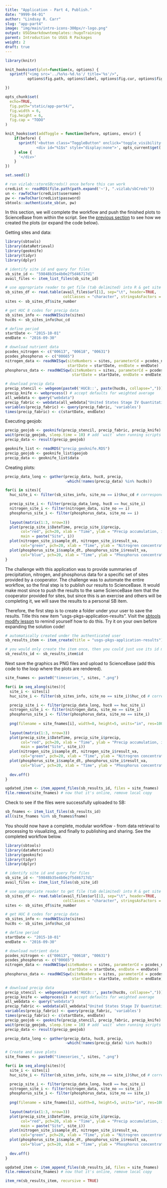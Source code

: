 ```yaml
---
title: "Application - Part 4, Publish."
date: "9999-04-01"
author: "Lindsay R. Carr"
slug: "app-part4"
image: "img/main/intro-icons-300px/r-logo.png"
output: USGSmarkdowntemplates::hugoTraining
parent: Introduction to USGS R Packages
weight: 2
draft: true
---
```


```r
library(knitr)

knit_hooks$set(plot=function(x, options) {
  sprintf("<img src='../%s%s-%d.%s'/ title='%s'/>", 
          options$fig.path, options$label, options$fig.cur, options$fig.ext, options$fig.cap)

})

opts_chunk$set(
  echo=TRUE,
  fig.path="static/app-part4/",
  fig.width = 6,
  fig.height = 6,
  fig.cap = "TODO"
)

knit_hooks$set(addToggle = function(before, options, envir) {
    if(before) {
      sprintf('<button class="ToggleButton" onclick="toggle_visibility(\'%1$s\')">Show Answer</button>
              <div id="%1$s" style="display:none">', opts_current$get('label'))
    } else {
      '</div>'
    }
})

set.seed(1)
```

```r
# run vizlab::storeSBcreds() once before this can work
credList <- readRDS(file.path(path.expand('~'), ".vizlab/sbCreds"))
un <- rawToChar(credList$username)
pw <- rawToChar(credList$password)
sbtools::authenticate_sb(un, pw)
```

In this section, we will complete the workflow and push the finished plots to ScienceBase from within the script. See the [previous section](/usgs-packages/app-part3) to see how we created the plots (or expand the code below).

Getting sites and data:

```r
library(sbtools)
library(dataRetrieval)
library(geoknife)
library(tidyr)
library(dplyr)

# identify site id and query for files
sb_site_id <- "59848b35e4b0e2f5d46717d1"
avail_files <- item_list_files(sb_site_id)

# use appropriate reader to get file (tab delimited) into R & get site numbers
sb_sites_df <- read.table(avail_files$url[1], sep="\t", header=TRUE,
                          colClasses = "character", stringsAsFactors = FALSE)
sites <- sb_sites_df$site_number

# get HUC 8 codes for precip data
sb_sites_info <- readNWISsite(sites)
huc8s <- sb_sites_info$huc_cd

# define period
startDate <- "2015-10-01"
endDate <- "2016-09-30"

# download nutrient data
pcodes_nitrogen <- c("00613", "00618", "00631")
pcodes_phosphorus <- c("00665")
nitrogen_data <- readNWISqw(siteNumbers = sites, parameterCd = pcodes_nitrogen,
                            startDate = startDate, endDate = endDate)
phosphorus_data <- readNWISqw(siteNumbers = sites, parameterCd = pcodes_phosphorus,
                              startDate = startDate, endDate = endDate)

# download precip data
precip_stencil <- webgeom(paste0('HUC8::', paste(huc8s, collapse=",")))
precip_knife <- webprocess() # accept defaults for weighted average
all_webdata <- query("webdata")
precip_fabric <- webdata(all_webdata["United States Stage IV Quantitative Precipitation Archive"])
variables(precip_fabric) <- query(precip_fabric, 'variables')
times(precip_fabric) <- c(startDate, endDate)
```

Executing geojob:

```r
precip_geojob <- geoknife(precip_stencil, precip_fabric, precip_knife)
wait(precip_geojob, sleep.time = 10) # add `wait` when running scripts
precip_data <- result(precip_geojob)
```

```r
geoknife_list <- readRDS("precip_geoknife.RDS")
precip_geojob <- geoknife_list$geojob
precip_data <- geoknife_list$data
```

Creating plots:

```r
precip_data_long <- gather(precip_data, huc8, precip, 
                           -which(!names(precip_data) %in% huc8s))

for(i in sites){
  huc_site_i <- filter(sb_sites_info, site_no == i)$huc_cd # corresponding HUC8

  precip_site_i <- filter(precip_data_long, huc8 == huc_site_i)
  nitrogen_site_i <- filter(nitrogen_data, site_no == i)
  phosphorus_site_i <- filter(phosphorus_data, site_no == i)
  
  layout(matrix(1:3, nrow=3))
  plot(precip_site_i$DateTime, precip_site_i$precip,
       col="red", pch=20, xlab = "Time", ylab = "Precip accumulation, in",
       main = paste("Site", i))
  plot(nitrogen_site_i$sample_dt, nitrogen_site_i$result_va, 
       col="green", pch=20, xlab = "Time", ylab = "Nitrogren concentration, mg/l")
  plot(phosphorus_site_i$sample_dt, phosphorus_site_i$result_va,
       col="blue", pch=20, xlab = "Time", ylab = "Phosphorus concentration, mg/l")
}
```

The challenge with this application was to provide summaries of precipitation, nitrogen, and phosphorus data for a specific set of sites provided by a cooperator. The challenge was to automate the entire workflow, so the final step is to publish our results to ScienceBase. It would make most since to push the results to the same ScienceBase item that the cooperator provided for sites, but since this is an exercise and others will be completing it, we will save the results to a personal SB item. 

Therefore, the first step is to create a folder under your user to save the results. Title this new item "usgs-pkgs-application-results". Visit the [sbtools modify lesson](/usgs-packages/sbtools-modify) to remind yourself how to do this. Try it on your own before expanding the solution code!

```r
# automatically created under the authenticated user
sb_results_item <- item_create(title = "usgs-pkgs-application-results")

# you would only create the item once, then you could just use its id moving forward
sb_results_id <- sb_results_item$id
```

Next save the graphics as PNG files and upload to ScienceBase (add this code to the loop where the plots are rendered). 

```r
site_fnames <- paste0("timeseries_", sites, ".png")

for(i in seq_along(sites)){
  site_i <- sites[i]
  huc_site_i <- filter(sb_sites_info, site_no == site_i)$huc_cd # corresponding HUC8

  precip_site_i <- filter(precip_data_long, huc8 == huc_site_i)
  nitrogen_site_i <- filter(nitrogen_data, site_no == site_i)
  phosphorus_site_i <- filter(phosphorus_data, site_no == site_i)
  
  png(filename = site_fnames[i], width=8, height=5, units="in", res=100)
  
  layout(matrix(1:3, nrow=3))
  plot(precip_site_i$DateTime, precip_site_i$precip,
       col="red", pch=20, xlab = "Time", ylab = "Precip accumulation, in",
       main = paste("Site", site_i))
  plot(nitrogen_site_i$sample_dt, nitrogen_site_i$result_va, 
       col="green", pch=20, xlab = "Time", ylab = "Nitrogren concentration, mg/l")
  plot(phosphorus_site_i$sample_dt, phosphorus_site_i$result_va,
       col="blue", pch=20, xlab = "Time", ylab = "Phosphorus concentration, mg/l")
  
  dev.off()
}

updated_item <- item_append_files(sb_results_id, files = site_fnames)
file.remove(site_fnames) # now that it's online, remove local copy
```

Check to see if the files were successfully uploaded to SB:

```r
sb_fnames <- item_list_files(sb_results_id)
all(site_fnames %in% sb_fnames$fname)
```

You should now have a complete, modular workflow - from data retrieval to processing to visualizing, and finally to publishing and sharing. See the completed workflow below.

```r
library(sbtools)
library(dataRetrieval)
library(geoknife)
library(tidyr)
library(dplyr)

# identify site id and query for files
sb_site_id <- "59848b35e4b0e2f5d46717d1"
avail_files <- item_list_files(sb_site_id)

# use appropriate reader to get file (tab delimited) into R & get site numbers
sb_sites_df <- read.table(avail_files$url[1], sep="\t", header=TRUE,
                          colClasses = "character", stringsAsFactors = FALSE)
sites <- sb_sites_df$site_number

# get HUC 8 codes for precip data
sb_sites_info <- readNWISsite(sites)
huc8s <- sb_sites_info$huc_cd

# define period
startDate <- "2015-10-01"
endDate <- "2016-09-30"

# download nutrient data
pcodes_nitrogen <- c("00613", "00618", "00631")
pcodes_phosphorus <- c("00665")
nitrogen_data <- readNWISqw(siteNumbers = sites, parameterCd = pcodes_nitrogen,
                            startDate = startDate, endDate = endDate)
phosphorus_data <- readNWISqw(siteNumbers = sites, parameterCd = pcodes_phosphorus,
                              startDate = startDate, endDate = endDate)

# download precip data
precip_stencil <- webgeom(paste0('HUC8::', paste(huc8s, collapse=",")))
precip_knife <- webprocess() # accept defaults for weighted average
all_webdata <- query("webdata")
precip_fabric <- webdata(all_webdata["United States Stage IV Quantitative Precipitation Archive"])
variables(precip_fabric) <- query(precip_fabric, 'variables')
times(precip_fabric) <- c(startDate, endDate)
precip_geojob <- geoknife(precip_stencil, precip_fabric, precip_knife)
wait(precip_geojob, sleep.time = 10) # add `wait` when running scripts
precip_data <- result(precip_geojob)

precip_data_long <- gather(precip_data, huc8, precip, 
                           -which(!names(precip_data) %in% huc8s))

# Create and save plots
site_fnames <- paste0("timeseries_", sites, ".png")

for(i in seq_along(sites)){
  site_i <- sites[i]
  huc_site_i <- filter(sb_sites_info, site_no == site_i)$huc_cd # corresponding HUC8

  precip_site_i <- filter(precip_data_long, huc8 == huc_site_i)
  nitrogen_site_i <- filter(nitrogen_data, site_no == site_i)
  phosphorus_site_i <- filter(phosphorus_data, site_no == site_i)
  
  png(filename = site_fnames[i], width=8, height=5, units="in", res=100)
  
  layout(matrix(1:3, nrow=3))
  plot(precip_site_i$DateTime, precip_site_i$precip,
       col="red", pch=20, xlab = "Time", ylab = "Precip accumulation, in",
       main = paste("Site", site_i))
  plot(nitrogen_site_i$sample_dt, nitrogen_site_i$result_va, 
       col="green", pch=20, xlab = "Time", ylab = "Nitrogren concentration, mg/l")
  plot(phosphorus_site_i$sample_dt, phosphorus_site_i$result_va,
       col="blue", pch=20, xlab = "Time", ylab = "Phosphorus concentration, mg/l")
  
  dev.off()
}

updated_item <- item_append_files(sb_results_id, files = site_fnames)
file.remove(site_fnames) # now that it's online, remove local copy
```

```r
item_rm(sb_results_item, recursive = TRUE)
```
